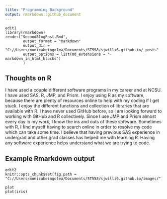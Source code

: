 ```yaml
---
title: "Programming Background"
output: rmarkdown::github_document
---
```


```
{edit1, echo = FALSE}
library(rmarkdown)
render("SecondBlogPost.Rmd",
        output_format = "markdown"
        output_dir = "C://Users/monicabeingolea/Documents/ST558/sjwilli6.github.io/_posts"
        output_options = list(md_extensions = "-markdown_in_html_blocks")
        )
```

## Thoughts on R

I have used a couple different software programs in my career and at NCSU. I have used SAS, R, JMP, and Prism. I enjoy using R as my software, because there are plenty of resources online to help with my coding if I get stuck. I enjoy the different functions and collection of libraries that are available with R. I have never used GitHub before, so I am looking forward to working with GitHub and R collectively. Since I use JMP and Prism almost every day in my work, I know the ins and outs of these software. Sometimes with R, I find myself having to search online in order to resolve my code which can take some time. I believe that having previous SAS experience in undergrad and other grad classes has helped me with learning R. Having any software experience helps understand what we are trying to code.

## Example Rmarkdown output
```
{edit2, echo = FALSE}
knitr::opts_chunk$set(fig.path = "C://Users/monicabeingolea/Documents/ST558/sjwilli6.github.io/images/")
```

```
{plot, echo = TRUE}
plot(iris)
```

